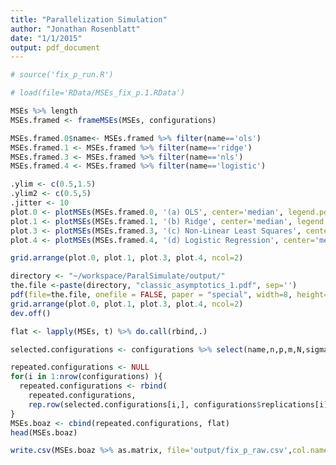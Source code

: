 ```yaml
---
title: "Parallelization Simulation"
author: "Jonathan Rosenblatt"
date: "1/1/2015"
output: pdf_document
---
```


```r
# source('fix_p_run.R')
```

```r
# load(file='RData/MSEs_fix_p.1.RData') 

MSEs %>% length
MSEs.framed <- frameMSEs(MSEs, configurations)

MSEs.framed.0$name<- MSEs.framed %>% filter(name=='ols')
MSEs.framed.1 <- MSEs.framed %>% filter(name=='ridge')
MSEs.framed.3 <- MSEs.framed %>% filter(name=='nls')
MSEs.framed.4 <- MSEs.framed %>% filter(name=='logistic')
```


```r
.ylim <- c(0.5,1.5)
.ylim2 <- c(0.5,5)
.jitter <- 10
plot.0 <- plotMSEs(MSEs.framed.0, '(a) OLS', center='median', legend.position='none', y.lim=.ylim, jitter=.jitter)
plot.1 <- plotMSEs(MSEs.framed.1, '(b) Ridge', center='median', legend.position='none', y.lim=.ylim, jitter=.jitter)
plot.3 <- plotMSEs(MSEs.framed.3, '(c) Non-Linear Least Squares', center='median', legend.position='none', y.lim=.ylim2, jitter=.jitter)
plot.4 <- plotMSEs(MSEs.framed.4, '(d) Logistic Regression', center='median', legend.position='right', y.lim=.ylim2, jitter=.jitter)

grid.arrange(plot.0, plot.1, plot.3, plot.4, ncol=2)
```


```r
directory <- "~/workspace/ParalSimulate/output/"
the.file <-paste(directory, "classic_asymptotics_1.pdf", sep='')
pdf(file=the.file, onefile = FALSE, paper = "special", width=8, height=8)
grid.arrange(plot.0, plot.1, plot.3, plot.4, ncol=2)
dev.off()
```

```r
flat <- lapply(MSEs, t) %>% do.call(rbind,.)

selected.configurations <- configurations %>% select(name,n,p,m,N,sigma)

repeated.configurations <- NULL
for(i in 1:nrow(configurations) ){
  repeated.configurations <- rbind(
    repeated.configurations, 
    rep.row(selected.configurations[i,], configurations$replications[i]))
}
MSEs.boaz <- cbind(repeated.configurations, flat) 
head(MSEs.boaz)

write.csv(MSEs.boaz %>% as.matrix, file='output/fix_p_raw.csv',col.names=TRUE)
```

